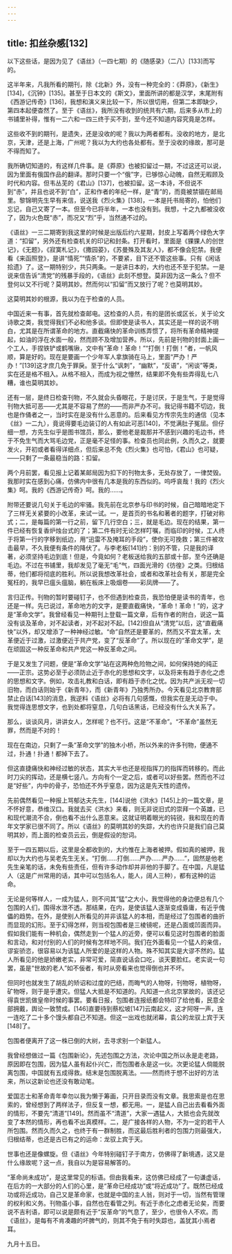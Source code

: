 ```yaml
---
---
---
```

title: 扣丝杂感[132]
---




以下这些话，是因为见了《语丝》（一四七期）的《随感录》（二八）[133]而写的。

这半年来，凡我所看的期刊，除《北新》外，没有一种完全的：《莽原》，《新生》[134]，《沉钟》[135]。甚至于日本文的《斯文》，里面所讲的都是汉学，末尾附有《西游记传奇》[136]，我想和演义来比较一下，所以很切用，但第二本即缺少，第四本起便杳然了。至于《语丝》，我所没有收到的统共有六期，后来多从市上的书铺里补得，惟有一二六和一四三终于买不到，至今还不知道内容究竟是怎样。

这些收不到的期刊，是遗失，还是没收的呢？我以为两者都有。没收的地方，是北京，天津，还是上海，广州呢？我以为大约也各处都有。至于没收的缘故，那可是不得而知了。

我所确切知道的，有这样几件事。是《莽原》也被扣留过一期，不过这还可以说，因为里面有俄国作品的翻译。那时只要一个“俄”字，已够惊心动魄，自然无暇顾及时代和内容。但韦丛芜的《君山》[137]，也被扣留。这一本诗，不但说不到“赤”，并且也说不到“白”，正和作者的年纪一样，是“青”的，而竟被禁锢在邮局里。黎锦明先生早有来信，说送我《烈火集》[138]，一本是托书局寄的，怕他们忘记，自己又寄了一本。但至今已将半年，一本也没有到。我想，十之九都被没收了，因为火色既“赤”，而况又“烈”乎，当然通不过的。

《语丝》一三二期寄到我这里的时候是出版后约六星期，封皮上写着两个绿色大字道：“扣留”，另外还有检查机关的印记和封条。打开看时，里面是《猓猓人的创世记》，《无题》，《寂寞札记》，《撒园荽》，《苏曼殊及其友人》，都不像会犯禁。我便看《来函照登》，是讲“情死”“情杀”的，不要紧，目下还不管这些事。只有《闲话拾遗》了。这一期特别少，共只两条。一是讲日本的，大约也还不至于犯禁。一是说来信告诉“清党”的残暴手段的，《语丝》此刻不想登。莫非因为这一条么？但不登何以又不行呢？莫明其妙。然而何以“扣留”而又放行了呢？也莫明其妙。

这莫明其妙的根源，我以为在于检查的人员。

中国近来一有事，首先就检查邮电。这检查的人员，有的是团长或区长，关于论文诗歌之类，我觉得我们不必和他多谈。但即使是读书人，其实还是一样的说不明白，尤其是在所谓革命的地方。直截痛快的革命训练弄惯了，将所有革命精神提起，如油的浮在水面一般，然而顾不及增加营养。所以，先前是刊物的封面上画一个工人，手捏铁铲或鹤嘴锹，文中有“革命！革命！”“打倒！打倒！”者，一帆风顺，算是好的。现在是要画一个少年军人拿旗骑在马上，里面“严办！严办！”[139]这才庶几免于罪戾。至于什么“讽刺”，“幽默”，“反语”，“闲谈”等类，实在还是格不相入。从格不相入，而成为视之懵然，结果即不免有些弄得乱七八糟，谁也莫明其妙。

还有一层，是终日检查刊物，不久就会头昏眼花，于是讨厌，于是生气，于是觉得刊物大抵可恶——尤其是不容易了然的——而非严办不可。我记得书籍不切边，我也是作俑者之一，当时实在是没有什么恶意的。后来看见方传宗先生的通信（见本《丝》一二九），竟说得要毛边装订的人有如此可恶[140]，不觉满肚子冤屈。但仔细一想，方先生似乎是图书馆员，那么，要他老是裁那并不感到兴趣的毛边书，终于不免生气而大骂毛边党，正是毫不足怪的事。检查员也同此例，久而久之，就要发火，开初或者看得详细点，但后来总不免《烈火集》也可怕，《君山》也可疑，——只剩了一条最稳当的路：扣留。

两个月前罢，看见报上记着某邮局因为扣下的刊物太多，无处存放了，一律焚毁。我那时实在感到心痛，仿佛内中很有几本是我的东西似的。呜呼哀哉！我的《烈火集》呵。我的《西游记传奇》呵。我的……。

附带还要说几句关于毛边的牢骚。我先前在北京参与印书的时候，自己暗暗地定下了三样无关紧要的小改革，来试一试。一，是首页的书名和著者的题字，打破对称式；二，是每篇的第一行之前，留下几行空白；三，就是毛边。现在的结果，第一件已经有恢复香炉烛台式的了；第二件有时无论怎样叮嘱，而临印的时候，工人终于将第一行的字移到纸边，用“迅雷不及掩耳的手段”，使你无可挽救；第三件被攻击最早，不久我便有条件的降伏了。与李老板[141]约：别的不管，只是我的译著，必须坚持毛边到底！但是，今竟如何？老板送给我的五部或十部，至今还确是毛边。不过在书铺里，我却发见了毫无“毛”气，四面光滑的《彷徨》之类。归根结蒂，他们都将彻底的胜利。所以说我想改革社会，或者和改革社会有关，那是完全冤枉的，我早已瘟头瘟脑，躺在板床上吸烟卷——彩凤牌——了。

言归正传。刊物的暂时要碰钉子，也不但遇到检查员，我恐怕便是读书的青年，也还是一样。先已说过，革命地方的文字，是要直截痛快，“革命！革命！”的，这才是“革命文学”。我曾经看见一种期刊上登载一篇文章，后有作者的附白，说这一篇没有谈及革命，对不起读者，对不起对不起。[142]但自从“清党”以后，这“直截痛快”以外，却又增添了一种神经过敏。“命”自然还是要革的，然而又不宜太革，太革便近于过激，过激便近于共产党，变了“反革命”了。所以现在的“革命文学”，是在顽固这一种反革命和共产党这一种反革命之间。

于是又发生了问题，便是“革命文学”站在这两种危险物之间，如何保持她的纯正——正宗。这势必至于必须防止近于赤化的思想和文字，以及将来有趋于赤化之虑的思想和文字。例如，攻击礼教和白话，即有趋于赤化之忧。因为共产派无视一切旧物，而白话则始于《新青年》，而《新青年》乃独秀所办。今天看见北京教育部禁止白话[143]的消息，我逆料《语丝》必将有几句感慨，但我实在是无动于中。我觉得连思想文字，也到处都将窒息，几句白话黑话，已经没有什么大关系了。

那么，谈谈风月，讲讲女人，怎样呢？也不行。这是“不革命”。“不革命”虽然无罪，然而是不对的！

现在在南边，只剩了一条“革命文学”的独木小桥，所以外来的许多刊物，便通不过，扑通！扑通！都掉下去了。

但这直捷痛快和神经过敏的状态，其实大半也还是视指挥刀的指挥而转移的。而此时刀尖的挥动，还是横七竖八。方向有个一定之后，或者可以好些罢。然而也不过是“好些”，内中的骨子，恐怕还不外乎窒息，因为这是先天性的遗传。

先前偶然看见一种报上骂郁达夫先生，[144]说他《洪水》[145]上的一篇文章，是不怀好意，恭维汉口。我就去买《洪水》来看，则无非说旧式的崇拜一个英雄，已和现代潮流不合，倒也看不出什么恶意来。这就证明着眼光的钝锐，我和现在的青年文学家已很不同了。所以《语丝》的莫明其妙的失踪，大约也许只是我们自己莫明其妙，而上面的检查员云云，倒是假设的恕词。

至于一四五期以后，这里是全都收到的，大约惟在上海者被押。假如真的被押，我却以为大约也与吴老先生无关。“打倒……打倒……严办……严办……”，固然是他老先生亲笔的话，未免有些责任，但有许多动作却并非他的手脚了。在中国，凡是猛人（这是广州常用的话，其中可以包括名人，能人，阔人三种），都有这种的运命。

无论是何等样人，一成为猛人，则不问其“猛”之大小，我觉得他的身边便总有几个包围的人们，围得水泄不透。那结果，在内，是使该猛人逐渐变成昏庸，有近乎傀儡的趋势。在外，是使别人所看见的并非该猛人的本相，而是经过了包围者的曲折而显现的幻形。至于幻得怎样，则当视包围者是三棱镜呢，还是凸面或凹面而异。假如我们能有一种机会，偶然走到一个猛人的近旁，便可以看见这时包围者的脸面和言动，和对付别的人们的时候有怎样地不同。我们在外面看见一个猛人的亲信，谬妄骄恣，很容易以为该猛人所爱的是这样的人物。殊不知其实是大谬不然的。猛人所看见的他是娇嫩老实，非常可爱，简直说话会口吃，谈天要脸红。老实说一句罢，虽是“世故的老人”如不佞者，有时从旁看来也觉得倒也并不坏。

但同时也就发生了胡乱的矫诏和过度的巴结，而晦气的人物呀，刊物呀，植物呀，矿物呀，则于是乎遭灾。但猛人大抵是不知道的。凡知道一点北京掌故的，该还记得袁世凯做皇帝时候的事罢。要看日报，包围者连报纸都会特印了给他看，民意全部拥戴，舆论一致赞成。[146]直要待到蔡松坡[147]云南起义，这才阿呀一声，连一连吃了二十多个馒头都自己不知道。但这一出戏也就闭幕，袁公的龙驭上宾于天[148]了。

包围者便离开了这一株已倒的大树，去寻求别一个新猛人。

我曾经想做过一篇《包围新论》，先述包围之方法，次论中国之所以永是走老路，原因即在包围，因为猛人虽有起仆兴亡，而包围者永是这一伙。次更论猛人倘能脱离包围，中国就有五成得救。结末是包围脱离法。——然而终于想不出好的方法来，所以这新论也还没有敢动笔。

爱国志士和革命青年幸勿以我为懒于筹画，只开目录而没有文章。我思索是也在思索的，曾经想到了两样法子，但反复一想，都无用。一，是猛人自己出去看看外面的情形，不要先“清道”[149]。然而虽不“清道”，大家一遇猛人，大抵也会先就改变了本然的情形，再也看不出真模样。二，是广接各样的人物，不为一定的若干人所包围。然而久而久之，也终于有一群制胜，而这最后胜利者的包围力则最强大，归根结蒂，也还是古已有之的运命：龙驭上宾于天。

世事也还是像螺旋。但《语丝》今年特别碰钉子于南方，仿佛得了新境遇，这又是什么缘故呢？这一点，我自以为是容易解答的。

“革命尚未成功”，是这里常见的标语。但由我看来，这仿佛已经成了一句谦虚话，在后方的一大部分的人们的心里，是“革命已经成功”或“将近成功”了。既然已经成功或将近成功，自己又是革命家，也就是中国的主人翁，则对于一切，当然有管理的权利和义务。刊物虽小事，自然也在看管之列。有近于赤化之虑者无论矣，而要说不吉利语，即可以说是颇有近于“反革命”的气息了，至少，也很令人不欢。而《语丝》，是每有不肯凑趣的坏脾气的，则其不免于有时失踪也，盖犹其小焉者耳。

九月十五日。